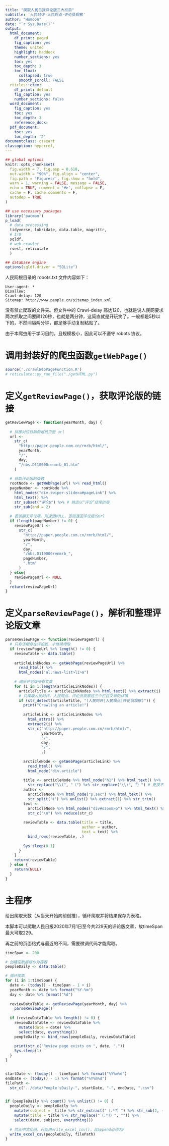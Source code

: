 ```yaml
---
title: "爬取人民日报评论版三大栏目"
subtitle: '人民时评·人民观点·评论员观察'
author: "Humoon"
date: "`r Sys.Date()`"
output:
  html_document:
    df_print: paged
    fig_caption: yes
    theme: united
    highlight: haddock
    number_sections: yes
    toc: yes
    toc_depth: 3
    toc_float:
      collapsed: true
      smooth_scroll: FALSE
  rticles::ctex:
    df_print: default
    fig_caption: yes
    number_sections: false
  word_document:
    fig_caption: yes
    toc: yes
    toc_depth: 3
    reference_docx: 
  pdf_document:
    toc: yes
    toc_depth: '2'
documentclass: ctexart
classoption: hyperref,
---
```


```r
## global options
knitr::opts_chunk$set(
  fig.width = 7, fig.asp = 0.618,
  out.width = "90%", fig.align = "center",
  fig.path = 'Figures/', fig.show = "hold",
  warn = 1, warning = FALSE, message = FALSE,
  echo = TRUE, comment = '#>', collapse = F,
  cache = F, cache.comments = F,
  autodep = TRUE
)

## use necessary packages
library('pacman')
p_load(
  # data processing
  tidyverse, lubridate, data.table, magrittr,
  # I/O 
  sqldf,
  # web crawler
  rvest, reticulate
  )

## database engine
options(sqldf.driver = "SQLite")
```

人民网根目录的 robots.txt 文件内容如下：
```
User-agent: *
Disallow: 
Crawl-delay: 120
Sitemap: http://www.people.cn/sitemap_index.xml
```
没有禁止爬取的文件夹。但文件中的 Crawl-delay 高达120，也就是说人民网要求两次抓取之间要隔120秒，也就是两分钟，这简直就是开玩笑了。一般都是5秒以下的，不然间隔两分钟，都足够手动复制粘贴了。

由于本爬虫用于学习目的，且规模极小，因此可以不遵守 robots 协议。


# 调用封装好的爬虫函数`getWebPage()`

```r
source('./crawlWebPageFunction.R') 
# reticulate::py_run_file("./getHTML.py") 
```

# 定义`getReviewPage()`，获取评论版的链接

```r

getReviewPage <- function(yearMonth, day) {
  
  # 拼接对应日期的报纸页面 url
  url <-
    str_c(
      "http://paper.people.com.cn/rmrb/html/",
      yearMonth,
      "/",
      day,
      "/nbs.D110000renmrb_01.htm"
    )
  
  # 获取评论版的版数
  rootNode <- getWebPage(url) %>% read_html()
  pageNumber <- rootNode %>%
    html_nodes("div.swiper-slide>a#pageLink") %>%
    html_text() %>%
    str_subset("评论$") %>% # 挑选以“评论”结尾的版
    str_sub(end = 2)
  
  # 若该期无评论版，则返回NULL，否则返回评论版的url
  if (length(pageNumber) != 0) {
    reviewPageUrl <-
      str_c(
        "http://paper.people.com.cn/rmrb/html/",
        yearMonth,
        "/",
        day,
        "/nbs.D110000renmrb_",
        pageNumber,
        ".htm"
      )
  } else{
    reviewPageUrl <- NULL
  }
  return(reviewPageUrl)
}
```

# 定义`parseReviewPage()`，解析和整理评论版文章

```r
parseReviewPage <- function(reviewPageUrl) {
  # 只有该期存在评论版，才继续爬取
  if (reviewPageUrl %>% length() != 0) {
    reviewTable <- data.table()
    
    articleLinkNodes <- getWebPage(reviewPageUrl) %>%
      read_html() %>%
      html_nodes("ul.news-list>li>a")
    
    # 遍历评论版所有文章
    for (i in 1:length(articleLinkNodes)) {
      articleTitle <- articleLinkNodes %>% html_text() %>% extract(i)
      # 只爬取人民时评、人民观点、评论员观察这三个栏目文章的详情
      if (str_detect(articleTitle, "(人民时评|人民观点|评论员观察)")) {
        print("Crawling an article!")
        
        articleLink <- articleLinkNodes %>%
          html_attrs() %>%
          extract2(i) %>%
          str_c("http://paper.people.com.cn/rmrb/html/",
                yearMonth,
                "/",
                day,
                "/",
                .)
        
        arcticleNode <- getWebPage(articleLink) %>%
          read_html() %>%
          html_node("div.article")
        
        title <- arcticleNode %>% html_node("h1") %>% html_text() %>% 
          str_replace("\\(", "（") %>% str_replace("\\)", "）") # 更换不规范括号
        author <-
          arcticleNode %>% html_node("p.sec") %>% html_text() %>%
          str_split("《") %>% unlist() %>% extract(1) %>% str_trim()
        text <-
          arcticleNode %>% html_nodes("div#ozoom>p") %>% html_text() %>%
          str_c("\n") %>% reduce(str_c)
        
        reviewTable <- data.table(title = title,
                                  author = author,
                                  text = text) %>%
          bind_rows(reviewTable, .)
        
        Sys.sleep(0.1)
      }
    }
    return(reviewTable)
  } else {
    return(NULL)
  }
}
```

# 主程序

给出爬取天数（从当天开始向前倒推），循环爬取并将结果保存为表格。

本脚本可以爬取人民日报2020年7月1日至今共229天的评论版文章，故timeSpan最大可取229。

再之前的页面格式与最近的不同，需要微调代码才能爬取。

```r
timeSpan <- 200

# 创建空数据框作为容器
peopleDaily <- data.table()

# 循环爬取
for (i in 1:timeSpan) {
  date <- (today() - timeSpan - 1 + i)
  yearMonth <- date %>% format("%Y-%m")
  day <- date %>% format("%d")
  
  reviewDataTable <- getReviewPage(yearMonth, day) %>% 
    parseReviewPage()
  
  if (reviewDataTable %>% length() != 0) {
    reviewDataTable <- reviewDataTable %>%
      mutate(date = date) %>%
      select(date, everything())
    peopleDaily <- bind_rows(peopleDaily, reviewDataTable)
    
    print(str_c("Review page exists on ", date, "."))
    Sys.sleep(1)
  }
}


startDate <- (today() - timeSpan) %>% format("%Y%m%d")
endDate <- (today() - 1) %>% format("%Y%m%d")
filePath <-
  str_c("../data/People'sDaily-", startDate, "-", endDate, ".csv")


if (peopleDaily %>% count() %>% unlist() != 0) {
  peopleDaily <- peopleDaily %>%
    mutate(subject =  title %>% str_extract("（.*?）") %>% str_sub(2, -2)) %>%
    mutate(title = title %>% str_replace("（.*?）", "")) %>%
    select(date, subject, everything())
  
  # 防止中文乱码，只能用write_excel_csv()，且append必须为F
  write_excel_csv(peopleDaily, filePath)
}
```

